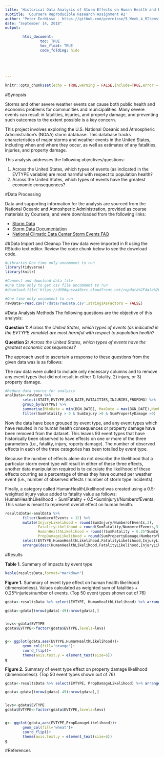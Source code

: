 ```yaml
---
title: 'Historical Data Analysis of Storm Effects on Human Health and Economy in United States'
subtitle: 'Coursera Reproducible Research Assignment #2'
author: "Peter EerNisse - https://github.com/peernisse/5_Week_4_RItems"
date: "September 14, 2018"
output: 

        html_document:
                toc: TRUE
                toc_float: TRUE
                code_folding: hide





---
```


```r
knitr::opts_chunk$set(echo = TRUE,warning = FALSE,include=TRUE,error = FALSE)

```

#Synopsis

Storms and other severe weather events can cause both public health and economic problems for communities and municipalities. Many severe events can result in fatalities, injuries, and property damage, and preventing such outcomes to the extent possible is a key concern.

This project involves exploring the U.S. National Oceanic and Atmospheric Administration's (NOAA) storm database. This database tracks characteristics of major storms and weather events in the United States, including when and where they occur, as well as estimates of any fatalities, injuries, and property damage.

This analysis addresses the following objectives/questions:

1. Across the United States, which types of events (as indicated in the EVTYPE variable) are most harmful with respect to population health?
2. Across the United States, which types of events have the greatest economic consequences?

#Data Processing

Data and supporting information for the analysis are sourced from the National Oceanic and Atmoshperic Administration, provided as course materials by Coursera, and were downloaded from the following links: 

* [Storm Data](https://d396qusza40orc.cloudfront.net/repdata%2Fdata%2FStormData.csv.bz2)
* [Storm Data Documentation](https://d396qusza40orc.cloudfront.net/repdata%2Fpeer2_doc%2Fpd01016005curr.pdf)
* [National Climatic Data Center Storm Events FAQ](https://d396qusza40orc.cloudfront.net/repdata%2Fpeer2_doc%2FNCDC%20Storm%20Events-FAQ%20Page.pdf)

##Data Import and Cleanup
The raw data were imported in R using the RStudio text editor. Review the code chunk below to see the download code. 

<!--Data Import-->
```r

#Libraries One time only uncomment to run
library(tidyverse)
library(knitr)

#Connect and download data file
#One time only to get csv file uncomment to run
#download.file('https://d396qusza40orc.cloudfront.net/repdata%2Fdata%2FStormData.csv.bz2',destfile = './data/rawData.csv')

#One time only uncomment to run
rawData<-read.csv('/data/rawData.csv',stringsAsFactors = FALSE)

```

#Data Analysis Methods
The following questions are the objective of this analysis:

**Question 1:** *Across the United States, which types of events (as indicated in the EVTYPE variable) are most harmful with respect to population health?*

**Question 2:** *Across the United States, which types of events have the greatest economic consequences?*

The approach used to ascertain a response to these questions from the given data was is as follows:

The raw data were culled to include only necessary columns and to remove any event types that did not result in either 1) fatality, 2) injury, or 3) property damage.


```r
#Reduce data source for analysis
analData<-rawData %>% 
        select(STATE,EVTYPE,BGN_DATE,FATALITIES,INJURIES,PROPDMG) %>% 
        group_by(EVTYPE) %>% 
        summarise(MinDate = min(BGN_DATE), MaxDate = max(BGN_DATE),NumberofEvents = length(BGN_DATE),SumFatality = sum(FATALITIES), SumInjury = sum(INJURIES), SumPropertyDamage = sum(PROPDMG)) %>% 
        filter(SumFatality > 0 & SumInjury >0 & SumPropertyDamage >0)


```


Now the data have been grouped by event type, and any event types which have resulted in no human health consequences or property damage have been removed from the dataset. This leaves 93 event types that have historically been observed to have effects on one or more of the three parameters (i.e., fatality, injury, roperty damage). The number of observed effects in each of the three categories has been totalled by event type.

Because the number of effects alone do not describe the likelihood that a particular storm event type will result in either of these three effects, another data manipulation required is to calculate the likelihood of these effects ocurring as a percentage of times they have ocurred per weather event (i.e., number of observed effects / number of storm type incidents).

Finally, a category called HumanHealthLikelihood was created using a 0.5-weighted injury value added to fatality value as follows: HumanHealthLikelihood = SumFatality + 0.5*SumInjury)/NumberofEvents. This value is meant to represent overall effect on human health.

```r

resultsData<-analData %>% 
        filter(NumberofEvents > 12) %>% 
        mutate(InjuryLikelihood = round(SumInjury/NumberofEvents,3),
               FatalityLikelihood = round(SumFatality/NumberofEvents,3),
               HumanHealthLikelihood = round((SumFatality + 0.25*SumInjury)/NumberofEvents,3),
               PropDamageLikelihood = round(SumPropertyDamage/NumberofEvents,3)) %>% 
        select(EVTYPE,HumanHealthLikelihood,FatalityLikelihood,InjuryLikelihood,PropDamageLikelihood) %>% 
        arrange(desc(HumanHealthLikelihood,FatalityLikelihood,InjuryLikelihood,PropDamageLikelihood))


```


#Results

**Table 1.** Summary of impacts by event type.
```r

kable(resultsData,format="markdown")

```


**Figure 1.** Summary of event type effect on human health likelihood (dimensionless). Values calculated as weighted sum of fatalities + 0.25*injuries/number of events. (Top 50 event types shown out of 76)

```r
gdata<-resultsData %>% select(EVTYPE, HumanHealthLikelihood) %>% arrange(HumanHealthLikelihood)

gdata<-gdata[(nrow(gdata)-49):nrow(gdata),]


levs<-gdata$EVTYPE
gdata$EVTYPE<-factor(gdata$EVTYPE,levels=levs)


g<- ggplot(gdata,aes(EVTYPE,HumanHealthLikelihood))+
        geom_col(fill='orange')+
        coord_flip()+
        theme(axis.text.y = element_text(size=6))
g
```




**Figure 2.** Summary of event type effect on property damage likelihood (dimensionless). (Top 50 event types shown out of 76)

```r
gdata<-resultsData %>% select(EVTYPE, PropDamageLikelihood) %>% arrange(PropDamageLikelihood)

gdata<-gdata[(nrow(gdata)-49):nrow(gdata),]


levs<-gdata$EVTYPE
gdata$EVTYPE<-factor(gdata$EVTYPE,levels=levs)


g<- ggplot(gdata,aes(EVTYPE,PropDamageLikelihood))+
        geom_col(fill='wheat')+
        coord_flip()+
        theme(axis.text.y = element_text(size=6))
g
```


#References

















